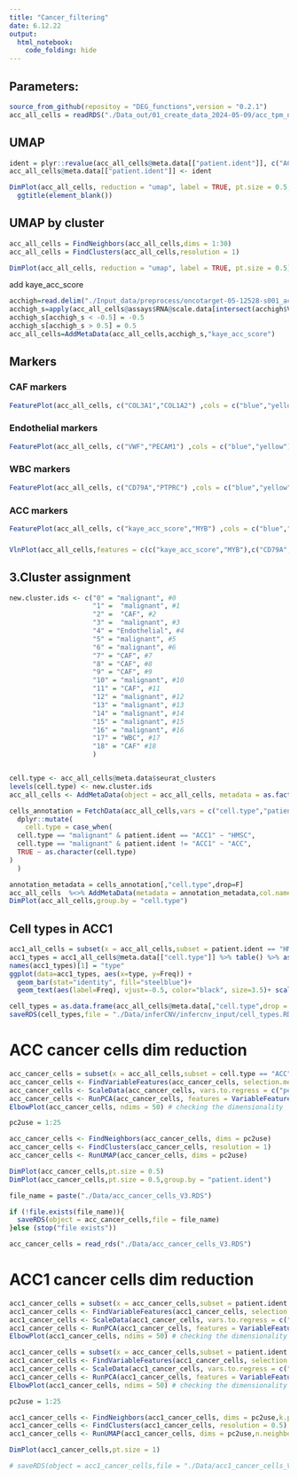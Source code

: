 ```yaml
---
title: "Cancer_filtering"
date: 6.12.22
output: 
  html_notebook: 
    code_folding: hide
---
```

## Parameters:




```r
source_from_github(repositoy = "DEG_functions",version = "0.2.1")
acc_all_cells = readRDS("./Data_out/01_create_data_2024-05-09/acc_tpm_nCount_mito_no146_15k_with_ACC1.RDS")
```


## UMAP
```r
ident = plyr::revalue(acc_all_cells@meta.data[["patient.ident"]], c("ACC1"="HMSC"))
acc_all_cells@meta.data[["patient.ident"]] <- ident

DimPlot(acc_all_cells, reduction = "umap", label = TRUE, pt.size = 0.5,group.by = "patient.ident")  +
  ggtitle(element_blank())
```

## UMAP by cluster
```r
acc_all_cells = FindNeighbors(acc_all_cells,dims = 1:30)
acc_all_cells = FindClusters(acc_all_cells,resolution = 1)

DimPlot(acc_all_cells, reduction = "umap", label = TRUE, pt.size = 0.5) 
```

add kaye_acc_score
```r
acchigh=read.delim("./Input_data/preprocess/oncotarget-05-12528-s001_acchigh.txt",skip=0,header=F,sep="\t",stringsAsFactors=F)
acchigh_s=apply(acc_all_cells@assays$RNA@scale.data[intersect(acchigh$V1,acc_all_cells@assays$RNA@var.features),],2,mean)
acchigh_s[acchigh_s < -0.5] = -0.5
acchigh_s[acchigh_s > 0.5] = 0.5
acc_all_cells=AddMetaData(acc_all_cells,acchigh_s,"kaye_acc_score")
```

## Markers {.tabset}

### CAF markers


```r
FeaturePlot(acc_all_cells, c("COL3A1","COL1A2") ,cols = c("blue","yellow"))
```
###  Endothelial markers


```r
FeaturePlot(acc_all_cells, c("VWF","PECAM1") ,cols = c("blue","yellow"))
```


###  WBC markers

```r
FeaturePlot(acc_all_cells, c("CD79A","PTPRC") ,cols = c("blue","yellow"))

```

### ACC markers

```r
FeaturePlot(acc_all_cells, c("kaye_acc_score","MYB") ,cols = c("blue","yellow"))
```
### {-}

```r
VlnPlot(acc_all_cells,features = c(c("kaye_acc_score","MYB"),c("CD79A","PTPRC"),c("VWF","PECAM1"),c("COL3A1","COL1A2")))
```


## 3.Cluster assignment
```r
new.cluster.ids <- c("0" = "malignant", #0
                     "1" =  "malignant", #1
                     "2" =  "CAF", #2
                     "3" =  "malignant", #3
                     "4" = "Endothelial", #4
                     "5" = "malignant", #5
                     "6" = "malignant", #6
                     "7" = "CAF", #7
                     "8" = "CAF", #8
                     "9" = "CAF", #9
                     "10" = "malignant", #10
                     "11" = "CAF", #11
                     "12" = "malignant", #12
                     "13" = "malignant", #13
                     "14" = "malignant", #14
                     "15" = "malignant", #15
                     "16" = "malignant", #16
                     "17" = "WBC", #17
                     "18" = "CAF" #18
                     )


cell.type <- acc_all_cells@meta.data$seurat_clusters
levels(cell.type) <- new.cluster.ids
acc_all_cells <- AddMetaData(object = acc_all_cells, metadata = as.factor(cell.type), col.name = "cell.type")

cells_annotation = FetchData(acc_all_cells,vars = c("cell.type","patient.ident")) %>%
  dplyr::mutate(
    cell.type = case_when(
  cell.type == "malignant" & patient.ident == "ACC1" ~ "HMSC",
  cell.type == "malignant" & patient.ident != "ACC1" ~ "ACC",
  TRUE ~ as.character(cell.type)
)
  )
```


```r
annotation_metadata = cells_annotation[,"cell.type",drop=F]
acc_all_cells  %<>% AddMetaData(metadata = annotation_metadata,col.name = "cell.type")
DimPlot(acc_all_cells,group.by = "cell.type")
```


## Cell types in ACC1
```r
acc1_all_cells = subset(x = acc_all_cells,subset = patient.ident == "HMSC")
acc1_types = acc1_all_cells@meta.data[["cell.type"]] %>% table() %>% as.data.frame()
names(acc1_types)[1] = "type"
ggplot(data=acc1_types, aes(x=type, y=Freq)) +
  geom_bar(stat="identity", fill="steelblue")+
  geom_text(aes(label=Freq), vjust=-0.5, color="black", size=3.5)+ scale_x_discrete(limits = c("ACC","CAF","Endothelial","WBC"))
```


```r
cell_types = as.data.frame(acc_all_cells@meta.data[,"cell.type",drop = F])
saveRDS(cell_types,file = "./Data/inferCNV/infercnv_input/cell_types.RDS") #save cell types for CNV
```
# ACC cancer cells dim reduction
```r
acc_cancer_cells = subset(x = acc_all_cells,subset = cell.type == "ACC")
acc_cancer_cells <- FindVariableFeatures(acc_cancer_cells, selection.method = "vst", nfeatures = 15000)
acc_cancer_cells <- ScaleData(acc_cancer_cells, vars.to.regress = c("percent.mt","nCount_RNA"))
acc_cancer_cells <- RunPCA(acc_cancer_cells, features = VariableFeatures(object = acc_cancer_cells))
ElbowPlot(acc_cancer_cells, ndims = 50) # checking the dimensionality 
```

```r
pc2use = 1:25
```


```r
acc_cancer_cells <- FindNeighbors(acc_cancer_cells, dims = pc2use)
acc_cancer_cells <- FindClusters(acc_cancer_cells, resolution = 1)
acc_cancer_cells <- RunUMAP(acc_cancer_cells, dims = pc2use)
```

```r
DimPlot(acc_cancer_cells,pt.size = 0.5)
DimPlot(acc_cancer_cells,pt.size = 0.5,group.by = "patient.ident")
```


```r
file_name = paste("./Data/acc_cancer_cells_V3.RDS")

if (!file.exists(file_name)){
  saveRDS(object = acc_cancer_cells,file = file_name)
}else (stop("file exists"))
```

```r
acc_cancer_cells = read_rds("./Data/acc_cancer_cells_V3.RDS")
```



# ACC1 cancer cells dim reduction
```r
acc1_cancer_cells = subset(x = acc_cancer_cells,subset = patient.ident == "ACC1")
acc1_cancer_cells <- FindVariableFeatures(acc1_cancer_cells, selection.method = "vst", nfeatures = 15000)
acc1_cancer_cells <- ScaleData(acc1_cancer_cells, vars.to.regress = c("nCount_RNA","percent.mt"))
acc1_cancer_cells <- RunPCA(acc1_cancer_cells, features = VariableFeatures(object = acc1_cancer_cells))
ElbowPlot(acc1_cancer_cells, ndims = 50) # checking the dimensionality 
```

```r
acc1_cancer_cells = subset(x = acc_cancer_cells,subset = patient.ident == "ACC1")
acc1_cancer_cells <- FindVariableFeatures(acc1_cancer_cells, selection.method = "vst", nfeatures = 15000)
acc1_cancer_cells <- ScaleData(acc1_cancer_cells, vars.to.regress = c("nCount_RNA","percent.mt"))
acc1_cancer_cells <- RunPCA(acc1_cancer_cells, features = VariableFeatures(object = acc1_cancer_cells))
ElbowPlot(acc1_cancer_cells, ndims = 50) # checking the dimensionality 
```
```r
pc2use = 1:25
```


```r
acc1_cancer_cells <- FindNeighbors(acc1_cancer_cells, dims = pc2use,k.param  = 5,annoy.metric = "cosine")
acc1_cancer_cells <- FindClusters(acc1_cancer_cells, resolution = 0.5)
acc1_cancer_cells <- RunUMAP(acc1_cancer_cells, dims = pc2use,n.neighbors = 5)
```

```r
DimPlot(acc1_cancer_cells,pt.size = 1)
```

```r
# saveRDS(object = acc1_cancer_cells,file = "./Data/acc1_cancer_cells_V3.RDS")
```





